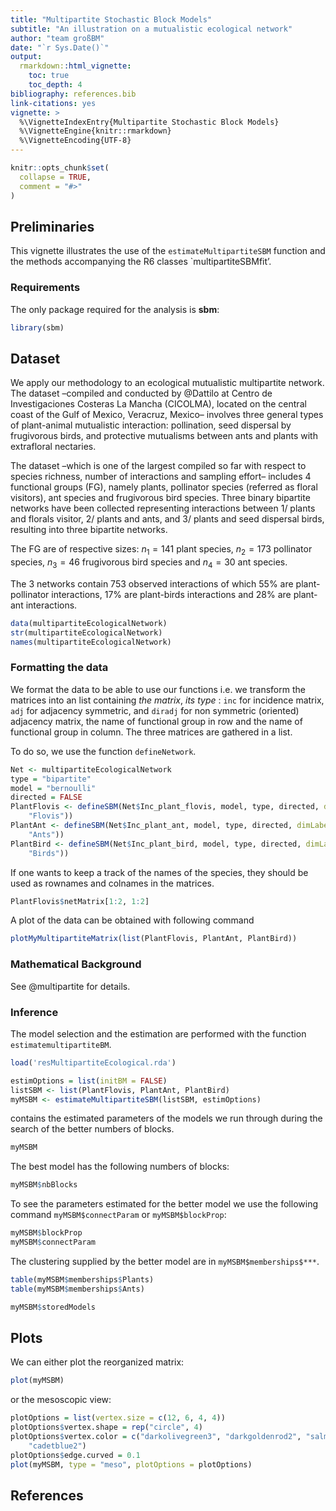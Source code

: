 ```yaml
---
title: "Multipartite Stochastic Block Models"
subtitle: "An illustration on a mutualistic ecological network"
author: "team großBM"
date: "`r Sys.Date()`"
output:
  rmarkdown::html_vignette:
    toc: true
    toc_depth: 4
bibliography: references.bib
link-citations: yes
vignette: >
  %\VignetteIndexEntry{Multipartite Stochastic Block Models}
  %\VignetteEngine{knitr::rmarkdown} 
  %\VignetteEncoding{UTF-8}
---
```


```r
knitr::opts_chunk$set(
  collapse = TRUE,
  comment = "#>"
)
```

## Preliminaries

This vignette illustrates the use of the `estimateMultipartiteSBM` function and the methods accompanying the R6 classes `multipartiteSBMfit'.

### Requirements

The only package required for the analysis is **sbm**:

```r
library(sbm)
```


## Dataset

We apply our methodology to an ecological mutualistic multipartite network.  
The dataset --compiled and conducted by   @Dattilo  at Centro de Investigaciones Costeras La Mancha (CICOLMA), located on the central coast of the Gulf of Mexico, Veracruz, Mexico--
 involves three general types of plant-animal mutualistic interaction:
 pollination,  seed dispersal by frugivorous birds, and   protective mutualisms between ants and plants with extrafloral nectaries.


The dataset --which is one of the largest compiled so far with respect
to species richness, number of interactions and sampling effort--  includes  4 functional groups (FG), namely  plants, pollinator species (referred as floral visitors), ant species and frugivorous bird species. Three binary bipartite networks have been collected representing interactions between 1/ plants and florals visitor,  2/ plants and ants, and 3/ plants and seed dispersal birds, resulting into three bipartite networks.   

The FG are of respective sizes: $n_1 =  141$  plant species,  $n_2 = 173$  pollinator species, $n_3 = 46$ frugivorous bird species and $n_4 = 30$  ant species. 
        
The 3 networks contain   $753$  observed interactions of which $55\%$ are   plant-pollinator interactions, $17\%$ are   plant-birds interactions  and $28\%$ are plant-ant interactions.

```r
data(multipartiteEcologicalNetwork)
str(multipartiteEcologicalNetwork)
names(multipartiteEcologicalNetwork)
```


### Formatting the data
We format the data to be able to use our functions i.e. we transform the matrices into an list containing *the matrix*, *its type* : `inc`   for incidence matrix,  `adj`    for adjacency symmetric, and `diradj` for  non symmetric (oriented) adjacency  matrix, the name of functional group in row and the name of functional group in column.   The three matrices are gathered in a list. 

To do so, we use the function `defineNetwork`. 
```r
Net <- multipartiteEcologicalNetwork
type = "bipartite"
model = "bernoulli"
directed = FALSE
PlantFlovis <- defineSBM(Net$Inc_plant_flovis, model, type, directed, dimLabels = c("Plants",
    "Flovis"))
PlantAnt <- defineSBM(Net$Inc_plant_ant, model, type, directed, dimLabels = c("Plants",
    "Ants"))
PlantBird <- defineSBM(Net$Inc_plant_bird, model, type, directed, dimLabels = c("Plants",
    "Birds"))
``` 

If one wants to keep a track of the names of the species, they should be used as rownames and colnames in the matrices.



```r
PlantFlovis$netMatrix[1:2, 1:2]
```


A plot of the data can be obtained with following command

```r
plotMyMultipartiteMatrix(list(PlantFlovis, PlantAnt, PlantBird))
```



### Mathematical Background

See @multipartite for details.

### Inference 

The model selection and the estimation are performed with the function `estimatemultipartiteBM`.

```r
load('resMultipartiteEcological.rda')
``` 

```r
estimOptions = list(initBM = FALSE)
listSBM <- list(PlantFlovis, PlantAnt, PlantBird)
myMSBM <- estimateMultipartiteSBM(listSBM, estimOptions)
``` 


\code{myMSBM} contains the estimated parameters of the models we run through during the search of the better numbers of blocks. 

```r
myMSBM
``` 


The best model has the following numbers of blocks:
```r
myMSBM$nbBlocks
```


To see the parameters estimated for the better model we use the following command `myMSBM$connectParam` or `myMSBM$blockProp`:
```r
myMSBM$blockProp
myMSBM$connectParam
```


The clustering  supplied by the better model  are in `myMSBM$memberships$***`.

```r
table(myMSBM$memberships$Plants)
table(myMSBM$memberships$Ants)      
``` 

```r
myMSBM$storedModels
``` 

## Plots 
We can either plot the reorganized matrix:
```r
plot(myMSBM) 
``` 

or the mesoscopic view:
```r
plotOptions = list(vertex.size = c(12, 6, 4, 4))
plotOptions$vertex.shape = rep("circle", 4)
plotOptions$vertex.color = c("darkolivegreen3", "darkgoldenrod2", "salmon2",
    "cadetblue2")
plotOptions$edge.curved = 0.1
plot(myMSBM, type = "meso", plotOptions = plotOptions)
```

 

## References

